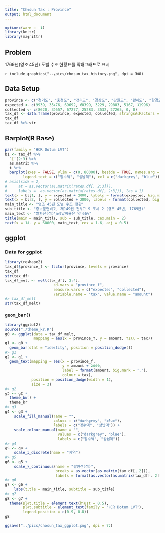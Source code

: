 ```yaml
---
title: "Chosun Tax : Province"
output: html_document
---
```


```r
options(warn = -1)
library(knitr)
library(magrittr)
```

## Problem

1769년(영조 45년) 도별 수조 현황표를 막대그래프로 표시

`r include_graphics("../pics/chosun_tax_history.png", dpi = 300)`

<P style = "page-break-before:always">

## Data Setup

```r
province <- c("경기도", "충청도", "전라도", "경상도", "강원도", "황해도", "함경도", "평안도")
expected <- c(9939, 35476, 69692, 60399, 3229, 29883, 5167, 31996)
collected <- c(8620, 31657, 67277, 25283, 3532, 27265, 0, 0)
tax_df <- data.frame(province, expected, collected, stringsAsFactors = FALSE)
tax_df
tax_df %>% str
```

<P style = "page-break-before:always">

## Barplot(R Base)

```r
par(family = "HCR Dotum LVT")
b1 <- tax_df %>%
  `[`(2:3) %>%
  as.matrix %>%
  t %>%
  barplot(axes = FALSE, ylim = c(0, 80000), beside = TRUE, names.arg = tax_df[, 1], 
        legend.text = c("징수액", "상납액"), col = c("darkgrey", "blue"))
# axis(side = 2, 
#     at = as.vector(as.matrix(rates.df[, 2:3])), 
#     labels =  as.vector(as.matrix(rates.df[, 2:3])), las = 1)
text(x = b1[1, ], y = expected + 2000, labels = format(expected, big.mark = ","), col = "black")
text(x = b1[2, ], y = collected + 2000, labels = format(collected, big.mark = ","), col = "black")
main_title <- "영조 45년 도별 수조 현황"
sub_title <- "증보문헌비고, 제149권 전부고 9 조세 2 (영조 45년, 1769년)"
main_text <- "쌀환산(석)\n상납비율은 약 66%"
title(main = main_title, sub = sub_title, cex.main = 2)
text(x = 18, y = 60000, main_text, cex = 1.6, adj = 0.5)
```

<P style = "page-break-before:always">

## ggplot

### Data for ggplot

```r
library(reshape2)
tax_df$province_f <- factor(province, levels = province)
tax_df
str(tax_df)
tax_df_melt <- melt(tax_df[, 2:4], 
                      id.vars = "province_f", 
                      measure.vars = c("expected", "collected"), 
                      variable.name = "tax", value.name = "amount")
#> tax_df_melt
str(tax_df_melt)
```

<P style = "page-break-before:always">

### `geom_bar()`

```r
library(ggplot2)
source("./theme_kr.R")
g0 <- ggplot(data = tax_df_melt, 
             mapping = aes(x = province_f, y = amount, fill = tax)) 
g1 <- g0 + 
  geom_bar(stat = "identity", position = position_dodge()) 
#> g1
g2 <- g1 +
  geom_text(mapping = aes(x = province_f, 
                          y = amount + 2000, 
                          label = format(amount, big.mark = ","),
                          colour = tax), 
            position = position_dodge(width = 1), 
            size = 3)
#> g2
g3 <- g2 +
  theme_bw() +
  theme_kr
#> g3
g4 <- g3 + 
    scale_fill_manual(name = "", 
                      values = c("darkgrey", "blue"), 
                      labels = c("징수액", "상납액")) +
    scale_colour_manual(name = "",
                        values = c("darkgrey", "blue"), 
                        labels = c("징수액", "상납액"))
#> g4
g5 <- g4 + 
    scale_x_discrete(name = "지역")
#> g5
g6 <- g5 +
    scale_y_continuous(name = "쌀환산(석)", 
                       breaks = as.vector(as.matrix(tax_df[, 2])), 
                       labels = format(as.vector(as.matrix(tax_df[, 2])), big.mark = ","))
#> g6
g7 <- g6 +
    labs(title = main_title, subtitle = sub_title)
#> g7
g8 <- g7 +
  theme(plot.title = element_text(hjust = 0.5), 
        plot.subtitle = element_text(family = "HCR Dotum LVT"),
        legend.position = c(0.9, 0.8))
g8
```

```r
ggsave("../pics/chosun_tax_ggplot.png", dpi = 72)
```
